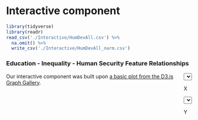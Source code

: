 # Interactive component


```r
library(tidyverse)
library(readr)
read_csv('./Interactive/HumDevAll.csv') %>%
  na.omit() %>%
  write_csv('./Interactive/HumDevAll_narm.csv')
```


<script src="https://d3js.org/d3.v6.js"></script>

<style type="text/css">
  .xlabel{
    font-size: 16px
  }
  .ylabel{
    font-size: 16px
  }
  
  
  #Buttons{
    float:right;
 //   width:10%;
 //   margin-top:150px;
  }

  svg{
  //  float:right;
  //  width: 50%;
  }

  h3{
  //  margin-left:300px;
  }

</style>

<h3>Education - Inequality - Human Security Feature Relationships</h3>
<div id="human_dev">
<div id="Buttons">
  <select id="selectButtonX"></select> 
  <p>X</p>
  <select id="selectButtonY"></select>
  <p>Y</p>
</div>
</div>


<script src="Interactive/human_development.js"></script>

<p></p>
Our interactive component was built upon [a basic plot from the D3.js Graph Gallery](https://www.d3-graph-gallery.com/graph/connectedscatter_select.html). 
